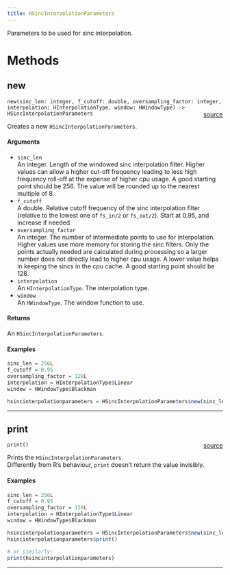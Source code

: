 ```yaml
---
title: HSincInterpolationParameters
---
```


Parameters to be used for sinc interpolation. \

# Methods

## new

`new(sinc_len: integer, f_cutoff: double, oversampling_factor: integer, interpolation: HInterpolationType, window: HWindowType) -> HSincInterpolationParameters` <span style="float: right;"> [source](https://github.com/daniellga/harmonium/tree/master/r-harmonium/src/rust/src/hsincinterpolationparameters.rs#L66) </span> \

Creates a new `HSincInterpolationParameters`. \

#### Arguments

* `sinc_len` \
An integer. Length of the windowed sinc interpolation filter. Higher values can allow a higher cut-off frequency leading to less high frequency
roll-off at the expense of higher cpu usage. A good starting point should be 256. The value will be rounded up to the nearest multiple of 8. \
* `f_cutoff` \
A double. Relative cutoff frequency of the sinc interpolation filter (relative to the lowest one of `fs_in/2` or `fs_out/2`). Start at 0.95, and
increase if needed. \
* `oversampling_factor` \
An integer. The number of intermediate points to use for interpolation. Higher values use more memory for storing the sinc filters. Only the points actually needed
are calculated during processing so a larger number does not directly lead to higher cpu usage. A lower value helps in keeping the sincs in the cpu
cache. A good starting point should be 128. \
* `interpolation` \
An `HInterpolationType`. The interpolation type. \
* `window` \
An `HWindowType`. The window function to use. \

#### Returns

An `HSincInterpolationParameters`. \

#### Examples

```r
sinc_len = 256L
f_cutoff = 0.95
oversampling_factor = 128L
interpolation = HInterpolationType$Linear
window = HWindowType$Blackman

hsincinterpolationparameters = HSincInterpolationParameters$new(sinc_len, f_cutoff, oversampling_factor, interpolation, window)
```

_________

## print

`print()` <span style="float: right;"> [source](https://github.com/daniellga/harmonium/tree/master/r-harmonium/src/rust/src/hsincinterpolationparameters.rs#L114) </span> \

Prints the `HSincInterpolationParameters`. \
Differently from R's behaviour, `print` doesn't return the value invisibly. \

#### Examples

```r
sinc_len = 256L
f_cutoff = 0.95
oversampling_factor = 128L
interpolation = HInterpolationType$Linear
window = HWindowType$Blackman

hsincinterpolationparameters = HSincInterpolationParameters$new(sinc_len, f_cutoff, oversampling_factor, interpolation, window)
hsincinterpolationparameters$print()

# or similarly:
print(hsincinterpolationparameters)
```

_________
